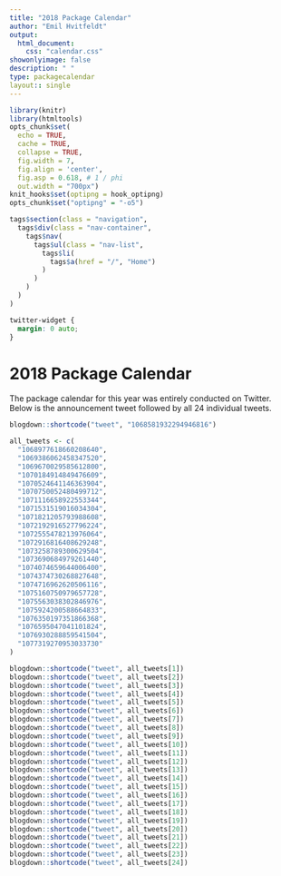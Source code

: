 ```yaml
---
title: "2018 Package Calendar"
author: "Emil Hvitfeldt"
output: 
  html_document:
    css: "calendar.css"
showonlyimage: false
description: " "
type: packagecalendar
layout:: single
---
```


<html>
    <link rel="stylesheet" href="/css/calendar-post.css"/>
</html>

```r
library(knitr)
library(htmltools)
opts_chunk$set(
  echo = TRUE, 
  cache = TRUE,
  collapse = TRUE,
  fig.width = 7, 
  fig.align = 'center',
  fig.asp = 0.618, # 1 / phi
  out.width = "700px")
knit_hooks$set(optipng = hook_optipng)
opts_chunk$set("optipng" = "-o5")
```

```r
tags$section(class = "navigation",
  tags$div(class = "nav-container",
    tags$nav(
      tags$ul(class = "nav-list",
        tags$li(
          tags$a(href = "/", "Home")
        )
      )
    )
  )
)
```

```css
twitter-widget {
  margin: 0 auto;
}
```


# 2018 Package Calendar

The package calendar for this year was entirely conducted on Twitter. Below is the announcement tweet followed by all 24 individual tweets.

```r
blogdown::shortcode("tweet", "1068581932294946816")
```

```r
all_tweets <- c(
  "1068977618660208640",
  "1069386062458347520",
  "1069670029585612800",
  "1070184914849476609",
  "1070524641146363904",
  "1070750052480499712",
  "1071116658922553344",
  "1071531519016034304",
  "1071821205793988608",
  "1072192916527796224",
  "1072555478213976064",
  "1072916816408629248",
  "1073258789300629504",
  "1073690684979261440",
  "1074074659644006400",
  "1074374730268827648",
  "1074716962620506116",
  "1075160750979657728",
  "1075563038302846976",
  "1075924200588664833",
  "1076350197351866368",
  "1076595047041101824",
  "1076930288859541504",
  "1077319270953033730"
)
```

```r
blogdown::shortcode("tweet", all_tweets[1])
blogdown::shortcode("tweet", all_tweets[2])
blogdown::shortcode("tweet", all_tweets[3])
blogdown::shortcode("tweet", all_tweets[4])
blogdown::shortcode("tweet", all_tweets[5])
blogdown::shortcode("tweet", all_tweets[6])
blogdown::shortcode("tweet", all_tweets[7])
blogdown::shortcode("tweet", all_tweets[8])
blogdown::shortcode("tweet", all_tweets[9])
blogdown::shortcode("tweet", all_tweets[10])
blogdown::shortcode("tweet", all_tweets[11])
blogdown::shortcode("tweet", all_tweets[12])
blogdown::shortcode("tweet", all_tweets[13])
blogdown::shortcode("tweet", all_tweets[14])
blogdown::shortcode("tweet", all_tweets[15])
blogdown::shortcode("tweet", all_tweets[16])
blogdown::shortcode("tweet", all_tweets[17])
blogdown::shortcode("tweet", all_tweets[18])
blogdown::shortcode("tweet", all_tweets[19])
blogdown::shortcode("tweet", all_tweets[20])
blogdown::shortcode("tweet", all_tweets[21])
blogdown::shortcode("tweet", all_tweets[22])
blogdown::shortcode("tweet", all_tweets[23])
blogdown::shortcode("tweet", all_tweets[24])
```
